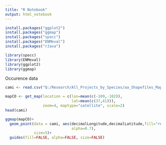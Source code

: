 ```yaml
---
title: "R Notebook"
output: html_notebook
---
```


```r
install.packages("ggplot2")
install.packages("ggmap")
install.packages("spocc")
install.packages("ENMeval")
install.packages("rJava")
```

```r
library(spocc)
library(ENMeval)
library(ggplot2)
library(ggmap)
```

Occurence data
```r
cami <- read.csv("Q:/Research/All_Projects_by_Species/aa_Shapefiles_Maps/aa_ArcMap_Projects/Alpine_Phenology_2/VisTrails_Field_Data/Castilleja_miniata.csv")

mapCO <- get_map(location = c(lon=mean(c(-109,-102)),
                              lat=mean(c(37,41))),
                 zoom=4, maptype="satellite", scale=2)
head(cami)

ggmap(mapCO)+
  geom_point(data = cami, aes(decimalLongitude,decimalLatitude,fill="red",
                              alpha=0.7),
             size=5)+
  guides(fill=FALSE, alpha=FALSE, size=FALSE)


```

